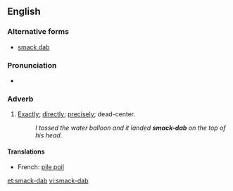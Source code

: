 ==English==
===Alternative forms===
*[[smack dab]]

===Pronunciation===
*{{audio|en-us-smack-dab.ogg|Audio (US)}}

===Adverb===
{{en-adv|pos=[[smack]]-[[dab]]|-}}

#{{slang}} [[exactly|Exactly]]; [[directly]]; [[precisely]]; dead-center.
#:''I tossed the water balloon and it landed '''smack-dab''' on the top of his head.''

====Translations====
*French: [[pile poil]]

[[et:smack-dab]]
[[vi:smack-dab]]